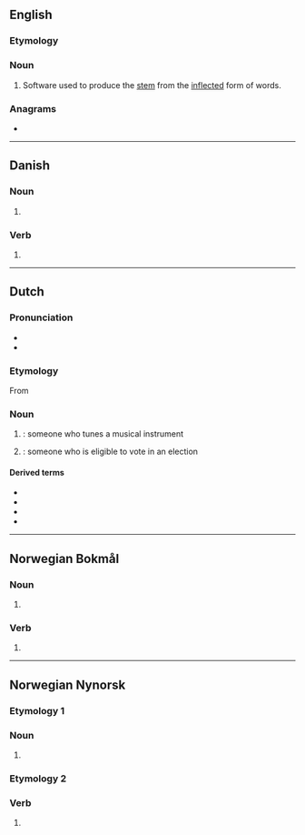 ==English==
{{wikipedia|stemming}}

===Etymology===
{{suffix|stem|er|lang=en}}

===Noun===
{{en-noun}}
# {{lb|en|computing|linguistics}} Software used to produce the [[stem]] from the [[inflected]] form of words.

===Anagrams===
* {{anagrams|en|Emmerts}}

----

==Danish==

===Noun===
{{head|da|noun form|g=c}}

# {{plural indefinite of|stemme|lang=da}}

===Verb===
{{head|da|verb form}}

# {{present tense of|stemme|lang=da}}

----

==Dutch==

===Pronunciation===
* {{audio|Nl-stemmer.ogg|Audio|lang=nl}}
* {{hyphenation|stem|mer|lang=nl}}

===Etymology===
From {{suffix|nl|stemmen|er}}

===Noun===
{{nl-noun|m|-s|stemmertje}}

# {{l|en|tuner}}: someone who tunes a musical instrument
# {{l|en|voter}}: someone who is eligible to vote in an election

====Derived terms====
* {{l|nl|fijnstemmer}}
* {{l|nl|ja-stemmer}}
* {{l|nl|nee-stemmer}}
* {{l|nl|pianostemmer}}

----

==Norwegian Bokmål==

===Noun===
{{head|nb|noun form|g=m}}

# {{inflection of|stemme||indefinite|p|lang=nb}}

===Verb===
{{head|nb|verb form}}

# {{present tense of|stemme|lang=nb}}

----

==Norwegian Nynorsk==

===Etymology 1===

===Noun===
{{head|nn|noun form|g=f}}

# {{inflection of|stemme||indefinite|p|lang=nn}}

===Etymology 2===

===Verb===
{{head|nn|verb form}}

# {{form of|present tense|stemme|lang=nn}}